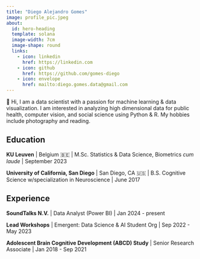 ---
title: "Diego Alejandro Gomes"
image: profile_pic.jpeg
about:
  id: hero-heading
  template: solana
  image-width: 7cm
  image-shape: round
  links:
    - icon: linkedin
      href: https://linkedin.com
    - icon: github
      href: https://github.com/gomes-diego
    - icon: envelope
      href: mailto:diego.gomes.data@gmail.com
---

::: {#hero-heading}
👋 Hi, I am a data scientist with a passion for machine learning & data visualization. I am interested in analyzing high dimensional data for public health, computer vision, and social science using Python & R. My hobbies include photography and reading.

## Education

**KU Leuven** \| Belgium 🇧🇪 \| M.Sc. Statistics & Data Science, Biometrics *cum laude* \| September 2023

**University of California, San Diego** \| San Diego, CA 🇺🇸 \| B.S. Cognitive Science w/specialization in Neuroscience \| June 2017

## Experience

**SoundTalks N.V.** \| Data Analyst (Power BI) \| Jan 2024 - present

**Lead Workshops** \| Emergent: Data Science & AI Student Org \| Sep 2022 - May 2023

**Adolescent Brain Cognitive Development (ABCD) Study** \| Senior Research Associate \| Jan 2018 - Sep 2021
:::
